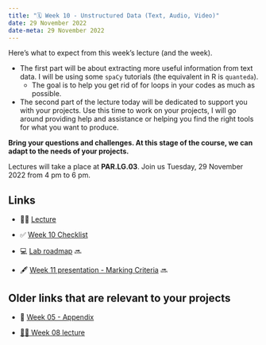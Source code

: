 ---
title: "🗓️ Week 10 - Unstructured Data (Text, Audio, Video)"
date: 29 November 2022
date-meta: 29 November 2022
---

Here's what to expect from this week's lecture (and the week).

- The first part will be about extracting more useful information from text data. I will be using some `spaCy` tutorials (the equivalent in R is `quanteda`).  
    - The goal is to help you get rid of for loops in your codes as much as possible.
- The second part of the lecture today will be dedicated to support you with your projects. Use this time to work on your projects, I will go around providing help and assistance or helping you find the right tools for what you want to produce.

**Bring your questions and challenges. At this stage of the course, we can adapt to the needs of your projects.**

Lectures will take a place at **PAR.LG.03**. Join us Tuesday, 29 November 2022 from 4 pm to 6 pm.


## Links

- 👨‍🏫 [Lecture](/weeks/week10/lecture.qmd)

- ✅ [Week 10 Checklist](/weeks/week10/checklist.qmd)

- 💻 [Lab roadmap](#) 🔜

- 🖋️ [Week 11 presentation - Marking Criteria](#) 🔜

## Older links that are relevant to your projects

- 🔖 [Week 05 - Appendix](/weeks/week05/appendix.qmd)

- [👨‍🏫 Week 08 lecture](/weeks/week08/lecture.qmd)
